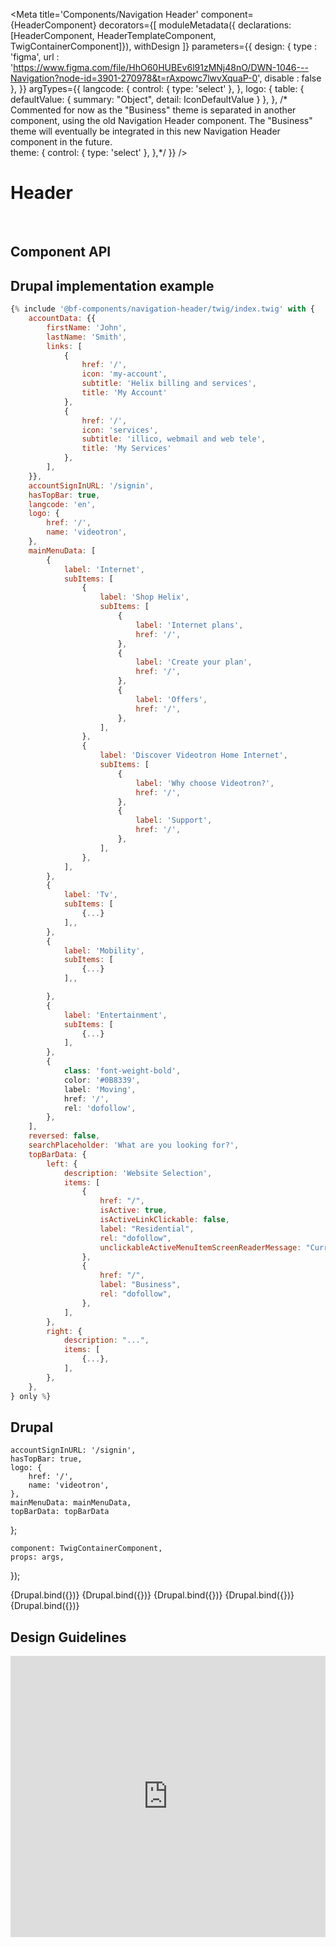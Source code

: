 
<Meta
    title='Components/Navigation Header'
    component={HeaderComponent}
    decorators={[
        moduleMetadata({ declarations: [HeaderComponent, HeaderTemplateComponent, TwigContainerComponent]}),
        withDesign
    ]}
    parameters={{
        design: {
            type    : 'figma',
            url     : 'https://www.figma.com/file/HhO60HUBEv6l91zMNj48nO/DWN-1046---Navigation?node-id=3901-270978&t=rAxpowc7lwvXquaP-0',
            disable : false
        },
    }}
    argTypes={{
        langcode: {
            control: { type: 'select' },
        },
        logo: {
            table: {
                defaultValue: {
                    summary: "Object",
                    detail: IconDefaultValue
                }
            },
        },
        /*
        Commented for now as the "Business" theme is separated in another component,
        using the old Navigation Header component. The "Business" theme will
        eventually be integrated in this new Navigation Header component in the future.        
        theme: {
            control: { type: 'select' },
        },*/
    }}
/>

# Header

<br />

## Component API

<ArgsTable of={HeaderComponent} />

## Drupal implementation example

```jsx
{% include '@bf-components/navigation-header/twig/index.twig' with {
    accountData: {{
        firstName: 'John',
        lastName: 'Smith',
        links: [
            {
                href: '/',
                icon: 'my-account',
                subtitle: 'Helix billing and services',
                title: 'My Account'
            },
            {
                href: '/',
                icon: 'services',
                subtitle: 'illico, webmail and web tele',
                title: 'My Services'
            },
        ],
    }},
    accountSignInURL: '/signin',
    hasTopBar: true,
    langcode: 'en',
    logo: {
        href: '/',
        name: 'videotron',
    },
    mainMenuData: [
        {
            label: 'Internet',
            subItems: [
                {
                    label: 'Shop Helix',
                    subItems: [
                        {
                            label: 'Internet plans',
                            href: '/',
                        },
                        {
                            label: 'Create your plan',
                            href: '/',
                        },
                        {
                            label: 'Offers',
                            href: '/',
                        },
                    ],
                },
                {
                    label: 'Discover Videotron Home Internet',
                    subItems: [
                        {
                            label: 'Why choose Videotron?',
                            href: '/',
                        },
                        {
                            label: 'Support',
                            href: '/',
                        },
                    ],
                },
            ],
        },
        {
            label: 'Tv',
            subItems: [
                {...}
            ],,
        },
        {
            label: 'Mobility',
            subItems: [
                {...}
            ],,

        },
        {
            label: 'Entertainment',
            subItems: [
                {...}
            ],
        },
        {
            class: 'font-weight-bold',
            color: '#0B8339',
            label: 'Moving',
            href: '/',
            rel: 'dofollow',
        },
    ],
    reversed: false,
    searchPlaceholder: 'What are you looking for?',
    topBarData: {
        left: {
            description: 'Website Selection',
            items: [
                {
                    href: "/",
                    isActive: true,
                    isActiveLinkClickable: false,
                    label: "Residential",
                    rel: "dofollow",
                    unclickableActiveMenuItemScreenReaderMessage: "Current website:",
                },
                {
                    href: "/",
                    label: "Business",
                    rel: "dofollow",
                },
            ],
        },
        right: {
            description: "...",
            items: [
                {...},
            ],
        },
    },
} only %}
```


## Drupal

    accountSignInURL: '/signin',
    hasTopBar: true,
    logo: {
        href: '/',
        name: 'videotron',
    },
    mainMenuData: mainMenuData,
    topBarData: topBarData
};

    component: TwigContainerComponent,
    props: args,
});

<Canvas withSource='none'>
    <Story
        name='Drupal - Anonymous'
        height='300px'
        args={{
            elementPath: 'components/navigation-header/_doc/template.drupal',
            ...commonProps,
        }}
    >
        {Drupal.bind({})}
    </Story>
</Canvas>

<Canvas withSource='none'>
    <Story
        name='Drupal - Connected'
        height='300px'
        args={{
            elementPath: 'components/navigation-header/_doc/template.drupal',
            ...commonProps,
            accountData: accountData
        }}
    >
        {Drupal.bind({})}
    </Story>
</Canvas>

<Canvas withSource='none'>
    <Story
        name='Drupal - Top Bar with Links on the Right'
        height='300px'
        args={{
            elementPath: 'components/navigation-header/_doc/template.drupal',
            ...commonProps,
            hasTopBar: true,
            topBarData: {
                left: commonProps.topBarData.left,
                right: {
                    description: "Extra Top Bar Links",
                    items: [
                        {
                            href: "/",
                            label: "Demo link 1",
                        },
                        {
                            href: "/",
                            label: "Demo link 2",
                        },
                        {
                            href: "/",
                            label: "Demo link 3",
                        },
                        {
                            href: "/",
                            label: "Demo link 4",
                        }
                    ],
                },
            },
        }}
    >
        {Drupal.bind({})}
    </Story>
</Canvas>

<Canvas withSource='none'>
    <Story
        name='Drupal - Top Bar with Links on the Right - With a Twig Block'
        height='300px'
        args={{
            elementPath: 'components/navigation-header/_doc/template.drupal',
            ...commonProps,
            _top_bar_right_block: true,
            hasTopBar: true,
        }}
    >
        {Drupal.bind({})}
    </Story>
</Canvas>

<Canvas withSource='none'>
    <Story
        name='Drupal - Without Top Bar'
        height='300px'
        args={{
            elementPath: 'components/navigation-header/_doc/template.drupal',
            ...commonProps,
            hasTopBar: false,
        }}
    >
        {Drupal.bind({})}
    </Story>
</Canvas>

<!-- Angular commented for now -->
<!--

    ## Angular

    component: HeaderTemplateComponent,
    props: args,
    });

    <Canvas withSource='none'>
        <Story
            name='Angular - Not developed yet'
            args={{
                label: 'Header'
            }}
        >
            {Angular.bind({})}
        </Story>
    </Canvas>

    ## Angular implementation example

    Please, read the [Implementation Page](/?path=/docs/implementation-angular--page).


    __// TODO__: Add Stories (variants of your component) as much as you want.


    ## Component API

    <ArgsTable of={HeaderComponent} />

-->

## Design Guidelines

<iframe width='100%' height='450' src='https://www.figma.com/embed?embed_host=share&url=https%3A%2F%2Fwww.figma.com%2Ffile%2FHhO60HUBEv6l91zMNj48nO%2FDWN-1046---Navigation%3Fnode-id%3D3901-270978%26t%3DrAxpowc7lwvXquaP-0&chrome=DOCUMENTATION' frameBorder='0' allowFullScreen></iframe>
